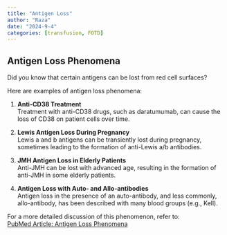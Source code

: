 ```yaml
---
title: "Antigen Loss"
author: "Raza"
date: "2024-9-4"
categories: [transfusion, FOTD]
---
```


## Antigen Loss Phenomena

Did you know that certain antigens can be lost from red cell surfaces?

Here are examples of antigen loss phenomena:

1.  **Anti-CD38 Treatment**\
    Treatment with anti-CD38 drugs, such as daratumumab, can cause the loss of CD38 on patient cells over time.

2.  **Lewis Antigen Loss During Pregnancy**\
    Lewis a and b antigens can be transiently lost during pregnancy, sometimes leading to the formation of anti-Lewis a/b antibodies.

3.  **JMH Antigen Loss in Elderly Patients**\
    Anti-JMH can be lost with advanced age, resulting in the formation of anti-JMH in some elderly patients.

4.  **Antigen Loss with Auto- and Allo-antibodies**\
    Antigen loss in the presence of an auto-antibody, and less commonly, allo-antibody, has been described with many blood groups (e.g., Kell).

For a more detailed discussion of this phenomenon, refer to:\
[PubMed Article: Antigen Loss Phenomena](https://pubmed.ncbi.nlm.nih.gov/19539874/)
